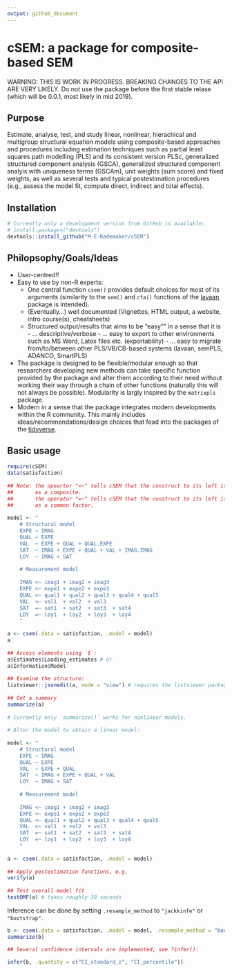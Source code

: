 ```yaml
---
output: github_document
---
```


<!-- README.md is generated from README.Rmd. Please edit that file -->

# cSEM: a package for composite-based SEM

WARNING: THIS IS WORK IN PROGRESS. BREAKING CHANGES TO THE API ARE VERY LIKELY. 
         Do not use the package before the first stable relase (which will
         be 0.0.1, most likely in mid 2019).

## Purpose

Estimate, analyse, test, and study linear, nonlinear, hierachical and
multigroup structural equation models using composite-based approaches and procedures including estimation 
techniques such as partial least squares path modelling (PLS) and its consistent 
version PLSc, generalized structured component analysis (GSCA), generalized structured component 
analyis with uniqueness terms (GSCAm), unit weights (sum score) and
fixed weights, as well as several tests and typical postestimation 
procedures (e.g., assess the model fit, compute direct, indirect and total effects).

## Installation

```r
# Currently only a development version from GitHub is available:
# install.packages("devtools")
devtools::install_github("M-E-Rademaker/cSEM")
```

## Philopsophy/Goals/Ideas

- User-centred!!
- Easy to use by non-R experts: 
    - One central function `csem()` provides default choices for most of its arguments 
      (similarity to the `sem()` and `cfa()` functions of the [lavaan](http://lavaan.ugent.be/) 
      package is intended).
    - (Eventually...) well documented (Vignettes, HTML output, 
      a website, intro course(s), cheatsheets)
    - Structured output/results  that aims to be "easy"" in a sense that it is
          - ... descriptive/verbose
          - ... easy to export to other environments such as MS Word, Latex files etc. (exportability)
          - ... easy to migrate from/to/between other PLS/VB/CB-based systems (lavaan, semPLS, ADANCO, SmartPLS)
- The package is designed to be flexible/modular enough so that researchers 
  developing new methods can take specific function provided by the package and 
  alter them according to their need without working their way through a chain
  of other functions (naturally this will not always be possible). Modularity is
  largly inspired by the `matrixpls` package.
- Modern in a sense that the package integrates modern developments within 
  the R community. This mainly includes ideas/recommendations/design choices that
  fead into the packages of the [tidyverse](https://github.com/tidyverse/tidyverse).
      
## Basic usage

```r
require(cSEM)
data(satisfaction)
    
## Note: the opeartor "<~" tells cSEM that the construct to its left is modelled
##       as a composite.
##       the operator "=~" tells cSEM that the construct to its left is modelled
##       as a common factor.
    
model <- "
    # Structural model
    EXPE ~ IMAG
    QUAL ~ EXPE
    VAL  ~ EXPE + QUAL + QUAL.EXPE
    SAT  ~ IMAG + EXPE + QUAL + VAL + IMAG.IMAG
    LOY  ~ IMAG + SAT
    
    # Measurement model
    
    IMAG <~ imag1 + imag2 + imag3
    EXPE <~ expe1 + expe2 + expe3 
    QUAL <~ qual1 + qual2 + qual3 + qual4 + qual5
    VAL  <~ val1  + val2  + val3
    SAT  =~ sat1  + sat2  + sat3  + sat4
    LOY  =~ loy1  + loy2  + loy3  + loy4
    "
    
a <- csem(.data = satisfaction, .model = model)
a
    
## Access elements using `$`:
a$Estimates$Loading_estimates # or
a$Information$Model
    
## Examine the structure:
listviewer::jsonedit(a, mode = "view") # requires the listviewer package.
    
## Get a summary
summarize(a) 
    
# Currently only `summarize()` works for nonlinear models. 
    
# Alter the model to obtain a linear model:
    
model <- "
    # Structural model
    EXPE ~ IMAG
    QUAL ~ EXPE
    VAL  ~ EXPE + QUAL
    SAT  ~ IMAG + EXPE + QUAL + VAL
    LOY  ~ IMAG + SAT
    
    # Measurement model
    
    IMAG <~ imag1 + imag2 + imag3
    EXPE <~ expe1 + expe2 + expe3 
    QUAL <~ qual1 + qual2 + qual3 + qual4 + qual5
    VAL  <~ val1  + val2  + val3
    SAT  =~ sat1  + sat2  + sat3  + sat4
    LOY  =~ loy1  + loy2  + loy3  + loy4
    "
    
a <- csem(.data = satisfaction, .model = model)
    
## Apply postestimation functions, e.g.
verify(a) 
    
## Test overall model fit
testOMF(a) # takes roughly 30 seconds

```

Inference can be done by setting `.resample_method` to `"jackkinfe"` or `"bootstrap"`.

```r
b <- csem(.data = satisfaction, .model = model, .resample_method = "bootstrap")
summarize(b)

## Several confidence intervals are implemented, see ?infer():

infer(b, .quantity = c("CI_standard_z", "CI_percentile"))
```

